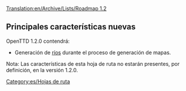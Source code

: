 [[Translation:en/Archive/Lists/Roadmap 1.2]]
{{es/Encabezamiento hoja de ruta|
Anterior=Hoja de ruta 1.1|
Actual=Hoja de ruta 1.2|
Siguiente=Hoja de ruta 1.3|
}}

==Principales características nuevas==

OpenTTD 1.2.0 contendrá:

* Generación de [[es/Ríos|ríos]] durante el proceso de generación de mapas.


Nota: Las características de esta hoja de ruta no estarán presentes, por definición, en la versión 1.2.0.
[[Category:es/Hojas de ruta]]